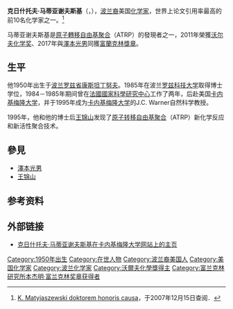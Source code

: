 {{Infobox person
| 前綴尊稱   = 
| 姓名       = 克日什托夫·马蒂亚谢夫斯基
| 後綴尊稱   = 
| 圖像       = Krzysztof Matyjaszewski 03.jpg
| 圖像大小   = 250px
| 圖像替代   = 
| 圖像說明   = 
| 原文名     = Krzysztof Matyjaszewski
| 出生日期   = {{Birth date and age|1950|4|8}}
| 出生地     = {{flag|波兰}}[[罗兹省|罗兹省]][[羅茲省康斯坦丁努夫|康斯坦丁努夫]]
| 受洗       = 
| 死亡日期   = <!-- {{Death date and age|YYYY|MM|DD|YYYY|MM|DD}}（死亡日期寫在前面，出生在後） -->
| 死亡地     = 
| 死因       = 
| 居住地     = {{USA}}[[賓夕凡尼亞州|賓夕凡尼亞州]][[匹茲堡|匹茲堡]]
| 國籍       = 
| 籍貫       = <!-- （僅限部分地區人士使用） -->
| 別名       = 
| 種族       = 
| 語言       = 
| 公民權     = {{USA}}<br />{{flag|波兰}}
| 教育程度   = 
| 母校       = [[罗兹科技大学|罗兹科技大学]]
| 職業       = [[化学家|化学家]]<br />教授
| 活躍時期   = 
| 僱主       = 
| 組織       = 
| 機構       = 
| 知名原因   = 發現[[原子轉移自由基聚合|原子轉移自由基聚合]]
| 受影響於   = 
| 影響於     = 
| 家鄉       = 
| 配偶       = 
| 伴侶       = 
| 子女       = 
| 父母       = 
| 親屬       = 
| 呼號       = 
| 獲獎       = {{link-en|洪堡獎|Humboldt Prize}} (1999)<br>[[沃尔夫化学奖|沃尔夫化学奖]] (2011)<br>[[富蘭克林獎章|富蘭克林獎章]] (2017)
| 簽名       = 
| 簽名大小   = 
| 簽名替代   = 
| 網站       = <!-- {{URL|www.example.com}} -->
| 腳註       = 
| 寬度       = 
}}
'''克日什托夫·马蒂亚谢夫斯基'''（{{lang-pl|'''Krzysztof Matyjaszewski'''}}，{{bd|1950年|4月8日}}），[[波蘭人|波兰裔]]美国[[化学家|化学家]]，世界上论文引用率最高的前10名化学家之一。<ref>[http://fakty.interia.pl/newsroom/news/k-matyjaszewski-doktorem-honoris-causa,1019061,3322 K. Matyjaszewski doktorem honoris causa]，于2007年12月15日查阅．{{pl icon}}</ref>

马蒂亚谢夫斯基是[[原子轉移自由基聚合|原子轉移自由基聚合]]（ATRP）的發現者之一，2011年榮獲[[沃尔夫化学奖|沃尔夫化学奖]]、2017年與[[澤本光男|澤本光男]]同獲[[富蘭克林獎章|富蘭克林獎章]]。

==生平==
他1950年出生于[[波兰|波兰]][[罗兹省|罗兹省]][[羅茲省康斯坦丁努夫|康斯坦丁努夫]]。1985年在波兰[[罗兹科技大学|罗兹科技大学]]取得博士学位，1984－1985年期间曾在[[法國國家科學研究中心|法國國家科學研究中心]]工作了两年，后赴美国[[卡内基梅隆大学|卡内基梅隆大学]]，并于1995年成为[[卡内基梅隆大学|卡内基梅隆大学]]的J.C. Warner自然科学教授。

1995年，他和他的博士后[[王锦山|王锦山]]发现了[[原子转移自由基聚合|原子转移自由基聚合]]（ATRP）新化学反应和新活性聚合技术。

== 參見 ==
*[[澤本光男|澤本光男]]
*[[王锦山|王锦山]]

== 参考资料 ==
{{reflist}}

== 外部链接 ==
*[https://web.archive.org/web/20091003112158/http://www.chem.cmu.edu/groups/maty/about/index.html 克日什托夫·马蒂亚谢夫斯基在卡内基梅隆大学网站上的主页]

{{沃尔夫化学奖}}
{{富兰克林研究所本杰明·富兰克林奖章获得者}}

{{Authority control}}
{{DEFAULTSORT: Matyjaszewski, Krzysztof}}
[[Category:1950年出生|Category:1950年出生]]
[[Category:在世人物|Category:在世人物]]
[[Category:波兰裔美国人|Category:波兰裔美国人]]
[[Category:美国化学家|Category:美国化学家]]
[[Category:波兰化学家|Category:波兰化学家]]
[[Category:沃爾夫化學獎得主|Category:沃爾夫化學獎得主]]
[[Category:富兰克林研究所本杰明·富兰克林奖章获得者|Category:富兰克林研究所本杰明·富兰克林奖章获得者]]